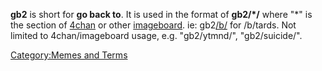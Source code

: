 {{lowercase}}
'''gb2''' is short for '''go back to'''. It is used in the format of '''gb2/*/''' where "*" is the section of [[4chan]] or other [[imageboard]]. ie: gb2[[/b/]] for /b/tards. Not limited to 4chan/imageboard usage, e.g. "gb2/ytmnd/", "gb2/suicide/".

[[Category:Memes and Terms]]
